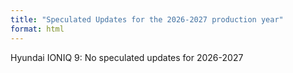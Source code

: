 ```yaml
---
title: "Speculated Updates for the 2026-2027 production year"
format: html
---
```


Hyundai IONIQ 9: No speculated updates for 2026-2027
